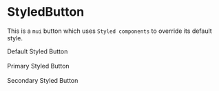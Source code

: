 
<Meta title='MDX/Button' component={StyledButton} />

# StyledButton

This is a `mui` button which uses `Styled components` to override its default style.

<Canvas>
  <Story name='all styled material buttons'>
    <form>
      <StyledButton buttonType={""}>Default Styled Button</StyledButton>
      <br />
      <br />
      <StyledButton buttonType={"primary"}>Primary Styled Button</StyledButton>
      <br />
      <br />
      <StyledButton buttonType={"secondary"}>
        Secondary Styled Button
      </StyledButton>
    </form>
  </Story>
</Canvas>
